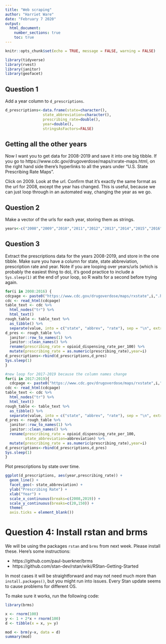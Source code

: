 ```yaml
---
title: "Web scraping"
author: "Harriet Ware"
date: "February 7 2020"
output: 
  html_document:
    number_sections: true
    toc: true
---
```


```r
knitr::opts_chunk$set(echo = TRUE, message = FALSE, warning = FALSE)
```

```r
library(tidyverse)
library(rvest)
library(janitor)
library(geofacet)
```

## Question 1

Add a year column to `d_prescriptions`.

```r
d_prescriptions<-data.frame(state=character(),
                 state_abbreviation=character(), 
                 prescribing_rate=double(), 
                 year=double(),
                 stringsAsFactors=FALSE) 
```
## Getting all the other years

Now I want you to get data for 2008-2019 and save it into one big tibble. If you go to https://www.cdc.gov/drugoverdose/maps/rxrate-maps.html, on the right hand side there's hyperlinks to all the years under "U.S. State Prescribing Rate Maps". 

Click on 2009. Look at the url. Confirm that it's exactly the same format as the url for 2008, except the year has changed. This is useful, because we can just loop through in an automated way, changing the year as we go. 

## Question 2

Make a vector of the urls for each year, storing them as strings. 
```r
years<-c("2008","2009","2010","2011","2012","2013","2014","2015","2016","2017","2018","2019")
```
## Question 3

Extract the prescriptions data for the years 2008-2019, and store in the one tibble. Make sure you have a column for state, state abbreviation, prescription rate and year. Note if you are looping over years/urls (which is probably the easiest thing to do), it's good practice to include a `Sys.sleep(1)` at the end of your loop, so R waits for a second before trying again. 

```r

for(i in 2008:2016) {
cdcpage <- paste0("https://www.cdc.gov/drugoverdose/maps/rxstate",i,".html")
cdc <- read_html(cdcpage)
table_text <- cdc %>% 
  html_nodes("tr") %>% 
  html_text() 
rough_table <- table_text %>% 
  as_tibble() %>% 
  separate(value, into = c("state", "abbrev", "rate"), sep = "\n", extra = "drop") 
d_pres <- rough_table %>% 
  janitor::row_to_names(1) %>% 
  janitor::clean_names() %>% 
  rename(prescribing_rate = opioid_dispensing_rate_per_100) %>% 
  mutate(prescribing_rate = as.numeric(prescribing_rate),year=i) 
d_prescriptions<-rbind(d_prescriptions,d_pres)
Sys.sleep(1)
}

#new loop for 2017-2019 because the column names change
for(i in 2017:2019){
  cdcpage <- paste0("https://www.cdc.gov/drugoverdose/maps/rxstate",i,".html")
cdc <- read_html(cdcpage)
table_text <- cdc %>% 
  html_nodes("tr") %>% 
  html_text() 
rough_table <- table_text %>% 
  as_tibble() %>% 
  separate(value, into = c("state", "abbrev", "rate"), sep = "\n", extra = "drop") 
d_pres <- rough_table %>% 
  janitor::row_to_names(1) %>% 
  janitor::clean_names() %>% 
  rename(prescribing_rate = opioid_dispensing_rate_per_100,
         state_abbreviation=abbreviation) %>% 
  mutate(prescribing_rate = as.numeric(prescribing_rate),year=i) 
d_prescriptions<-rbind(d_prescriptions,d_pres)
Sys.sleep(1)
}

```
Plot prescriptions by state over time.
```r
ggplot(d_prescriptions, aes(year,prescribing_rate)) +
  geom_line() +
  facet_geo(~ state_abbreviation) +
  ylab("Prescribing Rate") + 
  xlab("Year") + 
  scale_x_continuous(breaks=c(2008,2019)) +
  scale_y_continuous(breaks=c(20,150)) +
  theme(
  axis.ticks = element_blank())
```
# Question 4: Install rstan and brms

We will be using the packages `rstan` and `brms` from next week. Please install these. Here's some instructions:

- https://github.com/paul-buerkner/brms
- https://github.com/stan-dev/rstan/wiki/RStan-Getting-Started

In most cases it will be straightforward and may not need much more than `install.packages()`, but you might run into issues. Every Stan update seems to cause problems for different OS.

To make sure it works, run the following code:

```r
library(brms)

x <- rnorm(100)
y <- 1 + 2*x + rnorm(100)
d <- tibble(x = x, y= y)

mod <- brm(y~x, data = d)
summary(mod)

```


